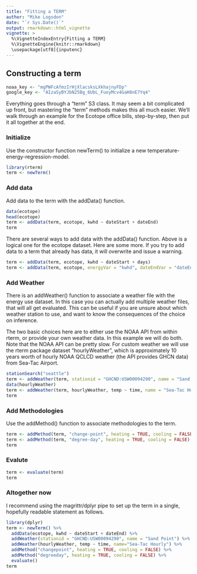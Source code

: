 ```yaml
---
title: "Fitting a TERM"
author: "Mike Logsdon"
date: "`r Sys.Date()`"
output: rmarkdown::html_vignette
vignette: >
  %\VignetteIndexEntry{Fitting a TERM}
  %\VignetteEngine{knitr::rmarkdown}
  \usepackage[utf8]{inputenc}
---
```


## Constructing a term

```r
noaa_key <- "mgPWFcAfmzIrHjXlacsksLXkhajnyFDp"
google_key <- "AIzaSyBYJbN25Bg_6UbL_FuoyMcv4GaH8nE7Yq4"
```

Everything goes through a "term" S3 class. It may seem a bit complicated up front, but mastering the "term" methods makes this all much easier. We'll walk through an example for the Ecotope office bills, step-by-step, then put it all together at the end.

### Initialize

Use the constructor function newTerm() to initialize a new temperature-energy-regression-model.

```r
library(rterm)
term <- newTerm()
```


### Add data

Add data to the term with the addData() function.

```r
data(ecotope)
head(ecotope)
term <- addData(term, ecotope, kwhd ~ dateStart + dateEnd)
term
```

There are several ways to add data with the addData() function. Above is a logical one for the ecotope dataset. Here are some more. If you try to add data to a term that already has data, it will overwrite and issue a warning.

```r
term <- addData(term, ecotope, kwhd ~ dateStart + days)
term <- addData(term, ecotope, energyVar = "kwhd", dateEndVar = "dateEnd", daysVar ="days")
```


### Add Weather

There is an addWeather() function to associate a weather file with the energy use dataset. In this case you can actually add multiple weather files, that will all get evaluated. This can be useful if you are unsure about which weather station to use, and want to know the consequences of the choice on inference.

The two basic choices here are to either use the NOAA API from within rterm, or provide your own weather data. In this example we will do both. Note that the NOAA API can be pretty slow. For custom weather we will use the rterm package dataset "hourlyWeather", which is approximately 10 years worth of hourly NOAA QCLCD weather (the API provides GHCN data) from Sea-Tac Airport.

```r
stationSearch("seattle")
term <- addWeather(term, stationid = "GHCND:USW00094290", name = "Sand Point")
data(hourlyWeather)
term <- addWeather(term, hourlyWeather, temp ~ time, name = "Sea-Tac Hourly")
term
```


### Add Methodologies

Use the addMethod() function to associate methodologies to the term.

```r
term <- addMethod(term, "change-point", heating = TRUE, cooling = FALSE)
term <- addMethod(term, "degree-day", heating = TRUE, cooling = FALSE)
term
```


### Evalute


```r
term <- evaluate(term)
term
```


### Altogether now

I recommend using the magrittr/dplyr pipe to set up the term in a single, hopefully readable statement as follows.


```r
library(dplyr)
term <- newTerm() %>%
  addData(ecotope, kwhd ~ dateStart + dateEnd) %>%
  addWeather(stationid = "GHCND:USW00094290", name = "Sand Point") %>%
  addWeather(hourlyWeather, temp ~ time, name="Sea-Tac Hourly") %>%
  addMethod("changepoint", heating = TRUE, cooling = FALSE) %>%
  addMethod("degreeday", heating = TRUE, cooling = FALSE) %>% 
  evaluate()
term
```

